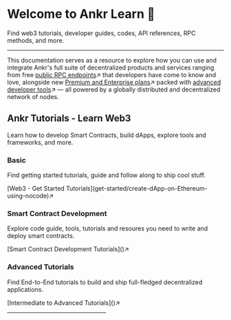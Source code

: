 
# Welcome to Ankr Learn 👋

Find web3 tutorials, developer guides, codes, API references, RPC methods, and more.
____________________________________

This documentation serves as a resource to explore how you can use and integrate Ankr's full suite of decentralized products and services ranging from free [public RPC endpoints](https://www.ankr.com/protocol/)↗ that developers have come to know and love, alongside new [Premium and Enterprise plans](https://www.ankr.com/protocol/account/)↗ packed with [advanced developer tools](https://www.ankr.com/advanced-api/)↗ — all powered by a globally distributed and decentralized network of nodes. 

## Ankr Tutorials - Learn Web3
Learn how to develop Smart Contracts, build dApps, explore tools and frameworks, and more. 

### Basic
Find getting started tutorials, guide and follow along to ship cool stuff. 
<div className="p-4 border border-gray-200 dark:border-gray-900 rounded mt-6">
  [Web3 - Get Started Tutorials](get-started/create-dApp-on-Ethereum-using-nocode)↗
</div>

### Smart Contract Development
Explore code guide, tools, tutorials and resoures you need to write and deploy smart contracts.
<div className="p-4 border border-gray-200 dark:border-gray-900 rounded mt-6">
  [Smart Contract Development Tutorials]()↗
</div>

### Advanced Tutorials
Find End-to-End tutorials to build and ship full-fledged decentralized applications.
<div className="p-4 border border-gray-200 dark:border-gray-900 rounded mt-6">
  [Intermediate to Advanced Tutorials]()↗
</div>
____________________________________